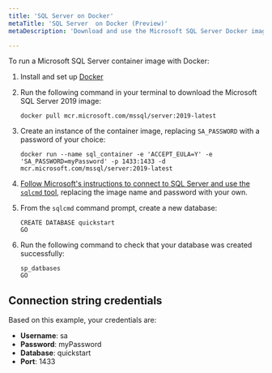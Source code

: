 ```yaml
---
title: 'SQL Server on Docker'
metaTitle: 'SQL Server  on Docker (Preview)'
metaDescription: 'Download and use the Microsoft SQL Server Docker image.'

---
```


<TopBlock>

To run a Microsoft SQL Server container image with Docker:

1. Install and set up [Docker](https://docs.docker.com/get-docker/)
1. Run the following command in your terminal to download the Microsoft SQL Server 2019 image:

   ```terminal
   docker pull mcr.microsoft.com/mssql/server:2019-latest
   ```
   
1. Create an instance of the container image, replacing `SA_PASSWORD` with a password of your choice:

   ```terminal
   docker run --name sql_container -e 'ACCEPT_EULA=Y' -e 'SA_PASSWORD=myPassword' -p 1433:1433 -d mcr.microsoft.com/mssql/server:2019-latest
   ```

1. [Follow Microsoft's instructions to connect to SQL Server and use the `sqlcmd` tool](https://docs.microsoft.com/en-us/sql/linux/quickstart-install-connect-docker?view=sql-server-ver15&pivots=cs1-cmd#connect-to-sql-server), replacing the image name and password with your own.

1. From the `sqlcmd` command prompt, create a new database:
 
   ```terminal
   CREATE DATABASE quickstart
   GO
   ```

1. Run the following command to check that your database was created successfully:

   ```terminal
   sp_datbases
   GO
   ```

</TopBlock>

## Connection string credentials

Based on this example, your credentials are:

* **Username**: sa
* **Password**: myPassword
* **Database**: quickstart
* **Port**: 1433